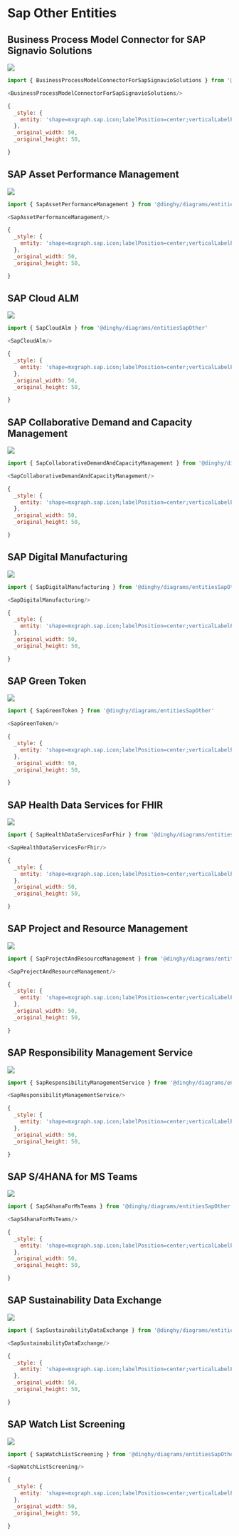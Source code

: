 
# Sap Other Entities


## Business Process Model Connector for SAP Signavio Solutions

<Tabs>
  <TabItem value="Preview">

![](./business-process-model-connector-for-sap-signavio-solutions.png#drawio)

  </TabItem>
  <TabItem value="Usage">
    
```js
import { BusinessProcessModelConnectorForSapSignavioSolutions } from '@dinghy/diagrams/entitiesSapOther'

<BusinessProcessModelConnectorForSapSignavioSolutions/>
```

  </TabItem>
  <TabItem value="Definition">
    
```js
{
  _style: {
    entity: 'shape=mxgraph.sap.icon;labelPosition=center;verticalLabelPosition=bottom;align=center;verticalAlign=top;strokeWidth=1;strokeColor=#D5DADD;fillColor=#EDEFF0;gradientColor=#FCFCFC;gradientDirection=west;aspect=fixed;SAPIcon=Business_Process_Model_Connector_for_SAP_Signavio_Solutions',
  },
  _original_width: 50,
  _original_height: 50,

}
```

  </TabItem>
</Tabs>


## SAP Asset Performance Management

<Tabs>
  <TabItem value="Preview">

![](./sap-asset-performance-management.png#drawio)

  </TabItem>
  <TabItem value="Usage">
    
```js
import { SapAssetPerformanceManagement } from '@dinghy/diagrams/entitiesSapOther'

<SapAssetPerformanceManagement/>
```

  </TabItem>
  <TabItem value="Definition">
    
```js
{
  _style: {
    entity: 'shape=mxgraph.sap.icon;labelPosition=center;verticalLabelPosition=bottom;align=center;verticalAlign=top;strokeWidth=1;strokeColor=#D5DADD;fillColor=#EDEFF0;gradientColor=#FCFCFC;gradientDirection=west;aspect=fixed;SAPIcon=SAP_Asset_Performance_Management',
  },
  _original_width: 50,
  _original_height: 50,

}
```

  </TabItem>
</Tabs>


## SAP Cloud ALM

<Tabs>
  <TabItem value="Preview">

![](./sap-cloud-alm.png#drawio)

  </TabItem>
  <TabItem value="Usage">
    
```js
import { SapCloudAlm } from '@dinghy/diagrams/entitiesSapOther'

<SapCloudAlm/>
```

  </TabItem>
  <TabItem value="Definition">
    
```js
{
  _style: {
    entity: 'shape=mxgraph.sap.icon;labelPosition=center;verticalLabelPosition=bottom;align=center;verticalAlign=top;strokeWidth=1;strokeColor=#D5DADD;fillColor=#EDEFF0;gradientColor=#FCFCFC;gradientDirection=west;aspect=fixed;SAPIcon=SAP_Cloud_ALM',
  },
  _original_width: 50,
  _original_height: 50,

}
```

  </TabItem>
</Tabs>


## SAP Collaborative Demand and Capacity Management

<Tabs>
  <TabItem value="Preview">

![](./sap-collaborative-demand-and-capacity-management.png#drawio)

  </TabItem>
  <TabItem value="Usage">
    
```js
import { SapCollaborativeDemandAndCapacityManagement } from '@dinghy/diagrams/entitiesSapOther'

<SapCollaborativeDemandAndCapacityManagement/>
```

  </TabItem>
  <TabItem value="Definition">
    
```js
{
  _style: {
    entity: 'shape=mxgraph.sap.icon;labelPosition=center;verticalLabelPosition=bottom;align=center;verticalAlign=top;strokeWidth=1;strokeColor=#D5DADD;fillColor=#EDEFF0;gradientColor=#FCFCFC;gradientDirection=west;aspect=fixed;SAPIcon=SAP_Collaborative_Demand_and_Capacity_Management',
  },
  _original_width: 50,
  _original_height: 50,

}
```

  </TabItem>
</Tabs>


## SAP Digital Manufacturing

<Tabs>
  <TabItem value="Preview">

![](./sap-digital-manufacturing.png#drawio)

  </TabItem>
  <TabItem value="Usage">
    
```js
import { SapDigitalManufacturing } from '@dinghy/diagrams/entitiesSapOther'

<SapDigitalManufacturing/>
```

  </TabItem>
  <TabItem value="Definition">
    
```js
{
  _style: {
    entity: 'shape=mxgraph.sap.icon;labelPosition=center;verticalLabelPosition=bottom;align=center;verticalAlign=top;strokeWidth=1;strokeColor=#D5DADD;fillColor=#EDEFF0;gradientColor=#FCFCFC;gradientDirection=west;aspect=fixed;SAPIcon=SAP_Digital_Manufacturing',
  },
  _original_width: 50,
  _original_height: 50,

}
```

  </TabItem>
</Tabs>


## SAP Green Token

<Tabs>
  <TabItem value="Preview">

![](./sap-green-token.png#drawio)

  </TabItem>
  <TabItem value="Usage">
    
```js
import { SapGreenToken } from '@dinghy/diagrams/entitiesSapOther'

<SapGreenToken/>
```

  </TabItem>
  <TabItem value="Definition">
    
```js
{
  _style: {
    entity: 'shape=mxgraph.sap.icon;labelPosition=center;verticalLabelPosition=bottom;align=center;verticalAlign=top;strokeWidth=1;strokeColor=#D5DADD;fillColor=#EDEFF0;gradientColor=#FCFCFC;gradientDirection=west;aspect=fixed;SAPIcon=SAP_Green_Token',
  },
  _original_width: 50,
  _original_height: 50,

}
```

  </TabItem>
</Tabs>


## SAP Health Data Services for FHIR

<Tabs>
  <TabItem value="Preview">

![](./sap-health-data-services-for-fhir.png#drawio)

  </TabItem>
  <TabItem value="Usage">
    
```js
import { SapHealthDataServicesForFhir } from '@dinghy/diagrams/entitiesSapOther'

<SapHealthDataServicesForFhir/>
```

  </TabItem>
  <TabItem value="Definition">
    
```js
{
  _style: {
    entity: 'shape=mxgraph.sap.icon;labelPosition=center;verticalLabelPosition=bottom;align=center;verticalAlign=top;strokeWidth=1;strokeColor=#D5DADD;fillColor=#EDEFF0;gradientColor=#FCFCFC;gradientDirection=west;aspect=fixed;SAPIcon=SAP_Health_Data_Services_for_FHIR',
  },
  _original_width: 50,
  _original_height: 50,

}
```

  </TabItem>
</Tabs>


## SAP Project and Resource Management

<Tabs>
  <TabItem value="Preview">

![](./sap-project-and-resource-management.png#drawio)

  </TabItem>
  <TabItem value="Usage">
    
```js
import { SapProjectAndResourceManagement } from '@dinghy/diagrams/entitiesSapOther'

<SapProjectAndResourceManagement/>
```

  </TabItem>
  <TabItem value="Definition">
    
```js
{
  _style: {
    entity: 'shape=mxgraph.sap.icon;labelPosition=center;verticalLabelPosition=bottom;align=center;verticalAlign=top;strokeWidth=1;strokeColor=#D5DADD;fillColor=#EDEFF0;gradientColor=#FCFCFC;gradientDirection=west;aspect=fixed;SAPIcon=SAP_Project_and_Resource_Management',
  },
  _original_width: 50,
  _original_height: 50,

}
```

  </TabItem>
</Tabs>


## SAP Responsibility Management Service

<Tabs>
  <TabItem value="Preview">

![](./sap-responsibility-management-service.png#drawio)

  </TabItem>
  <TabItem value="Usage">
    
```js
import { SapResponsibilityManagementService } from '@dinghy/diagrams/entitiesSapOther'

<SapResponsibilityManagementService/>
```

  </TabItem>
  <TabItem value="Definition">
    
```js
{
  _style: {
    entity: 'shape=mxgraph.sap.icon;labelPosition=center;verticalLabelPosition=bottom;align=center;verticalAlign=top;strokeWidth=1;strokeColor=#D5DADD;fillColor=#EDEFF0;gradientColor=#FCFCFC;gradientDirection=west;aspect=fixed;SAPIcon=SAP_Responsibility_Management_Service',
  },
  _original_width: 50,
  _original_height: 50,

}
```

  </TabItem>
</Tabs>


## SAP S/4HANA for MS Teams

<Tabs>
  <TabItem value="Preview">

![](./sap-s-4hana-for-ms-teams.png#drawio)

  </TabItem>
  <TabItem value="Usage">
    
```js
import { SapS4hanaForMsTeams } from '@dinghy/diagrams/entitiesSapOther'

<SapS4hanaForMsTeams/>
```

  </TabItem>
  <TabItem value="Definition">
    
```js
{
  _style: {
    entity: 'shape=mxgraph.sap.icon;labelPosition=center;verticalLabelPosition=bottom;align=center;verticalAlign=top;strokeWidth=1;strokeColor=#D5DADD;fillColor=#EDEFF0;gradientColor=#FCFCFC;gradientDirection=west;aspect=fixed;SAPIcon=SAP_S4HANA_for_MS_Teams',
  },
  _original_width: 50,
  _original_height: 50,

}
```

  </TabItem>
</Tabs>


## SAP Sustainability Data Exchange

<Tabs>
  <TabItem value="Preview">

![](./sap-sustainability-data-exchange.png#drawio)

  </TabItem>
  <TabItem value="Usage">
    
```js
import { SapSustainabilityDataExchange } from '@dinghy/diagrams/entitiesSapOther'

<SapSustainabilityDataExchange/>
```

  </TabItem>
  <TabItem value="Definition">
    
```js
{
  _style: {
    entity: 'shape=mxgraph.sap.icon;labelPosition=center;verticalLabelPosition=bottom;align=center;verticalAlign=top;strokeWidth=1;strokeColor=#D5DADD;fillColor=#EDEFF0;gradientColor=#FCFCFC;gradientDirection=west;aspect=fixed;SAPIcon=SAP_Sustainability_Data_Exchange',
  },
  _original_width: 50,
  _original_height: 50,

}
```

  </TabItem>
</Tabs>


## SAP Watch List Screening

<Tabs>
  <TabItem value="Preview">

![](./sap-watch-list-screening.png#drawio)

  </TabItem>
  <TabItem value="Usage">
    
```js
import { SapWatchListScreening } from '@dinghy/diagrams/entitiesSapOther'

<SapWatchListScreening/>
```

  </TabItem>
  <TabItem value="Definition">
    
```js
{
  _style: {
    entity: 'shape=mxgraph.sap.icon;labelPosition=center;verticalLabelPosition=bottom;align=center;verticalAlign=top;strokeWidth=1;strokeColor=#D5DADD;fillColor=#EDEFF0;gradientColor=#FCFCFC;gradientDirection=west;aspect=fixed;SAPIcon=SAP_Watch_List_Screening',
  },
  _original_width: 50,
  _original_height: 50,

}
```

  </TabItem>
</Tabs>

